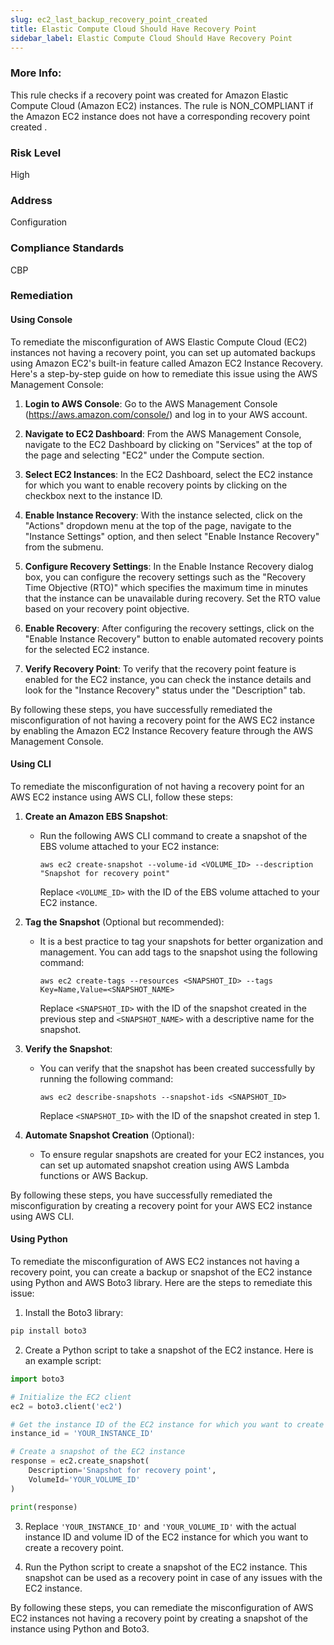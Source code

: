 ```yaml
---
slug: ec2_last_backup_recovery_point_created
title: Elastic Compute Cloud Should Have Recovery Point
sidebar_label: Elastic Compute Cloud Should Have Recovery Point
---
```


### More Info:

This rule checks if a recovery point was created for Amazon Elastic Compute Cloud (Amazon EC2) instances. The rule is NON_COMPLIANT if the Amazon EC2 instance does not have a corresponding recovery point created .

### Risk Level

High

### Address

Configuration

### Compliance Standards

CBP

### Remediation

#### Using Console

To remediate the misconfiguration of AWS Elastic Compute Cloud (EC2) instances not having a recovery point, you can set up automated backups using Amazon EC2's built-in feature called Amazon EC2 Instance Recovery. Here's a step-by-step guide on how to remediate this issue using the AWS Management Console:

1. **Login to AWS Console**: Go to the AWS Management Console (https://aws.amazon.com/console/) and log in to your AWS account.

2. **Navigate to EC2 Dashboard**: From the AWS Management Console, navigate to the EC2 Dashboard by clicking on "Services" at the top of the page and selecting "EC2" under the Compute section.

3. **Select EC2 Instances**: In the EC2 Dashboard, select the EC2 instance for which you want to enable recovery points by clicking on the checkbox next to the instance ID.

4. **Enable Instance Recovery**: With the instance selected, click on the "Actions" dropdown menu at the top of the page, navigate to the "Instance Settings" option, and then select "Enable Instance Recovery" from the submenu.

5. **Configure Recovery Settings**: In the Enable Instance Recovery dialog box, you can configure the recovery settings such as the "Recovery Time Objective (RTO)" which specifies the maximum time in minutes that the instance can be unavailable during recovery. Set the RTO value based on your recovery point objective.

6. **Enable Recovery**: After configuring the recovery settings, click on the "Enable Instance Recovery" button to enable automated recovery points for the selected EC2 instance.

7. **Verify Recovery Point**: To verify that the recovery point feature is enabled for the EC2 instance, you can check the instance details and look for the "Instance Recovery" status under the "Description" tab.

By following these steps, you have successfully remediated the misconfiguration of not having a recovery point for the AWS EC2 instance by enabling the Amazon EC2 Instance Recovery feature through the AWS Management Console.

#### Using CLI

To remediate the misconfiguration of not having a recovery point for an AWS EC2 instance using AWS CLI, follow these steps:

1. **Create an Amazon EBS Snapshot**:
   - Run the following AWS CLI command to create a snapshot of the EBS volume attached to your EC2 instance:
     ```
     aws ec2 create-snapshot --volume-id <VOLUME_ID> --description "Snapshot for recovery point"
     ```
     Replace `<VOLUME_ID>` with the ID of the EBS volume attached to your EC2 instance.

2. **Tag the Snapshot** (Optional but recommended):
   - It is a best practice to tag your snapshots for better organization and management. You can add tags to the snapshot using the following command:
     ```
     aws ec2 create-tags --resources <SNAPSHOT_ID> --tags Key=Name,Value=<SNAPSHOT_NAME>
     ```
     Replace `<SNAPSHOT_ID>` with the ID of the snapshot created in the previous step and `<SNAPSHOT_NAME>` with a descriptive name for the snapshot.

3. **Verify the Snapshot**:
   - You can verify that the snapshot has been created successfully by running the following command:
     ```
     aws ec2 describe-snapshots --snapshot-ids <SNAPSHOT_ID>
     ```
     Replace `<SNAPSHOT_ID>` with the ID of the snapshot created in step 1.

4. **Automate Snapshot Creation** (Optional):
   - To ensure regular snapshots are created for your EC2 instances, you can set up automated snapshot creation using AWS Lambda functions or AWS Backup.

By following these steps, you have successfully remediated the misconfiguration by creating a recovery point for your AWS EC2 instance using AWS CLI.

#### Using Python

To remediate the misconfiguration of AWS EC2 instances not having a recovery point, you can create a backup or snapshot of the EC2 instance using Python and AWS Boto3 library. Here are the steps to remediate this issue:

1. Install the Boto3 library:
```bash
pip install boto3
```

2. Create a Python script to take a snapshot of the EC2 instance. Here is an example script:

```python
import boto3

# Initialize the EC2 client
ec2 = boto3.client('ec2')

# Get the instance ID of the EC2 instance for which you want to create a snapshot
instance_id = 'YOUR_INSTANCE_ID'

# Create a snapshot of the EC2 instance
response = ec2.create_snapshot(
    Description='Snapshot for recovery point',
    VolumeId='YOUR_VOLUME_ID'
)

print(response)
```

3. Replace `'YOUR_INSTANCE_ID'` and `'YOUR_VOLUME_ID'` with the actual instance ID and volume ID of the EC2 instance for which you want to create a recovery point.

4. Run the Python script to create a snapshot of the EC2 instance. This snapshot can be used as a recovery point in case of any issues with the EC2 instance.

By following these steps, you can remediate the misconfiguration of AWS EC2 instances not having a recovery point by creating a snapshot of the instance using Python and Boto3.



